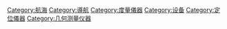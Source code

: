 {{Commonscat|Navigational equipment}}

[[Category:航海|Category:航海]]
[[Category:導航|Category:導航]]
[[Category:度量儀器|Category:度量儀器]]
[[Category:设备|Category:设备]]
[[Category:定位儀器|Category:定位儀器]]
[[Category:几何测量仪器|Category:几何测量仪器]]